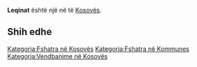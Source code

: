 {{Fshat në 
 | Emri                = Leqinat
 | EmriAlt                = 
 | NAME_SHORT_FORM=      
 | NAME_GENERIC=      
 | NAME_SORT_NAME_RO=      LEQINAT
 | FULL_NAME_RO = Leqinat
 | FULL_NAME_ND_RO=Leqinat
 | SORT_NAME_RG=LEQINAT
 | FULL_NAME_RG=Leqinat
 | FULL_NAME_ND_RG=Leqinat
 | SRP_NAME_SHORT_FORM=      
 | SRP_NAME_GENERIC=      
 | SRP_NAME_SORT_NAME_RO=      
 | SRP_FULL_NAME_RO = 
 | SRP_FULL_NAME_ND_RO=
 | SRP_SORT_NAME_RG=
 | SRP_FULL_NAME_RG=
 | SRP_FULL_NAME_ND_RG=
 | Emri (Rasa dhanore) = 
 | Figura              = 
 | Shteti              = Kosovo
 | Komuna              = 
 | Kodi postar         = 
 | Sipërfaqja          = 

 | Popullsia           = 

 | Regj. i popullsisë  = 
 | Dend. e popullsisë  = 
 | Faqja zyrtare       = 
 <!--- Koordinatat ----> 
 | Gjerësia            = 42.668611
 | Gjatësia            = 20.090833
 | Lartësia            = 
}}
'''Leqinat''' është një [[]] në [[]] të [[Kosovës]].

<!-- == Gjeografia == -->
<!-- == Historia == -->
<!-- == Demografia == -->
== Shih edhe ==
{{Komuna }}
{{Kosovo-Administrata-Cung}}

[[Kategoria:Fshatra në Kosovës]]
[[Kategoria:Fshatra në Kommunes ]]
[[Kategoria:Vendbanime në Kosovës]]
